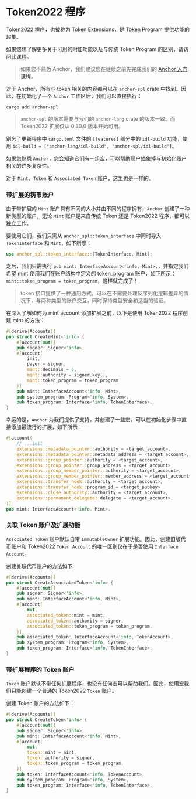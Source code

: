
# Token2022 程序

Token2022 程序，也被称为 Token Extensions，是 Token Program 提供功能的超集。

如果您想了解更多关于可用的附加功能以及与传统 Token Program 的区别，请访问[此课程](/zh-cn/courses/token-2022-program)。

> 如果您不熟悉 Anchor，我们建议您在继续之前先完成我们的 [Anchor 入门课程](/zh-cn/courses/introduction-to-anchor)。

对于 Anchor，所有与 token 相关的内容都可以在 `anchor-spl` crate 中找到。因此，在初始化了一个 `Anchor` 工作区后，我们可以直接执行：

```
cargo add anchor-spl
```

> `anchor-spl` 的版本需要与我们的 `anchor-lang` crate 的版本一致。而 Token2022 扩展仅从 0.30.0 版本开始可用。

别忘了更新程序中 `cargo.toml` 文件的 `[features]` 部分中的 `idl-build` 功能，使用 `idl-build = ["anchor-lang/idl-build", "anchor-spl/idl-build"]`。

<ArticleSection name="铸币账户和 Token 账户" id="mint-and-token-accounts" level="h2" />

如果您熟悉 `Anchor`，您会知道它们有一组宏，可以帮助用户抽象掉与初始化账户相关的许多复杂性。

对于 `Mint`、`Token` 和 `Associated Token` 账户，这里也是一样的。

### 带扩展的铸币账户

由于带扩展的 `Mint` 账户具有不同的大小并由不同的程序拥有，`Anchor` 创建了一种新类型的账户，无论 `Mint` 账户是来自传统 Token 还是 Token2022 程序，都可以独立工作。

要使用它们，我们只需从 `anchor_spl::token_interface` 中同时导入 `TokenInterface` 和 `Mint`，如下所示：

```rust
use anchor_spl::token_interface::{TokenInterface, Mint};
```

之后，我们只需执行 `pub mint: InterfaceAccount<'info, Mint>,`，并指定我们希望 mint 使用我们在账户结构中定义的 token_program 账户，如下所示：`mint::token_program = token_program`，这样就完成了！

> token 接口提供了一种通用方式，可以在不需要处理反序列化逻辑差异的情况下，与两种类型的账户交互，同时保持类型安全和适当的验证。

在深入了解如何为 mint account 添加扩展之前，以下是使用 Token2022 程序创建 mint 的方法：

```rust
#[derive(Accounts)]
pub struct CreateMint<'info> {
    #[account(mut)]
    pub signer: Signer<'info>,
    #[account(
        init,
        payer = signer,
        mint::decimals = 6,
        mint::authority = signer.key(),
        mint::token_program = token_program
    )]
    pub mint: InterfaceAccount<'info, Mint>,
    pub system_program: Program<'info, System>,
    pub token_program: Interface<'info, TokenInterface>,
}
```

幸运的是，`Anchor` 为我们提供了支持，并创建了一些宏，可以在初始化步骤中直接添加最流行的扩展，如下所示：

```rust
#[account(
    // ...init
    extensions::metadata_pointer::authority = <target_account>,
    extensions::metadata_pointer::metadata_address = <target_account>,
    extensions::group_pointer::authority = <target_account>,
    extensions::group_pointer::group_address = <target_account>,
    extensions::group_member_pointer::authority = <target_account>,
    extensions::group_member_pointer::member_address = <target_account>,
    extensions::transfer_hook::authority = <target_account>,
    extensions::transfer_hook::program_id = <target_pubkey>
    extensions::close_authority::authority = <target_account>,
    extensions::permanent_delegate::delegate = <target_account>,
)]
pub mint: InterfaceAccount<'info, Mint>,
```

### 关联 Token 账户及扩展功能

`Associated Token` 账户默认自带 `ImmutableOwner` 扩展功能。因此，创建旧版代币账户和 Token2022 `Token Account` 的唯一区别仅在于是否使用 `Interface Account`。


创建关联代币账户的方法如下:

```rust
#[derive(Accounts)]
pub struct CreateAssociatedToken<'info> {
    #[account(mut)]
    pub signer: Signer<'info>,
    pub mint: InterfaceAccount<'info, Mint>,
    #[account(
        mut,
        associated_token::mint = mint,
        associated_token::authority = signer,
        associated_token::token_program = token_program,
    )]
    pub associated_token: InterfaceAccount<'info, TokenAccount>,
    pub system_program: Program<'info, System>,
    pub token_program: Interface<'info, TokenInterface>,
}

```

### 带扩展程序的 Token 账户 

`Token` 账户默认不带任何扩展程序，也没有任何宏可以帮助我们。因此，使用宏我们只能创建一个普通的 Token2022 `Token` 账户。

创建 Token 账户的方法如下：

```rust
#[derive(Accounts)]
pub struct CreateToken<'info> {
    #[account(mut)]
    pub signer: Signer<'info>,
    pub mint: InterfaceAccount<'info, Mint>,
    #[account(
        mut,
        token::mint = mint,
        token::authority = signer,
        token::token_program = token_program,
    )]
    pub token: InterfaceAccount<'info, TokenAccount>,
    pub system_program: Program<'info, System>,
    pub token_program: Interface<'info, TokenInterface>,
}
```